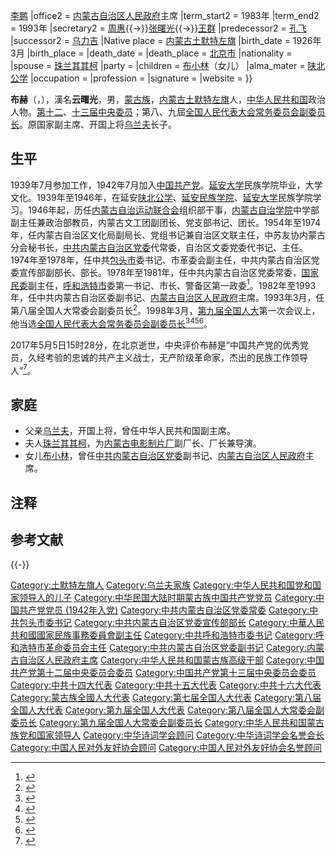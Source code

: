 {{Infobox Officeholder
|name              = 布赫
|original_name     = 
|honorific-suffix  = 
|image             = 
|imagesize         = 
|smallimage        = 
|caption           = 
|term              = [[第八届全国人民代表大会|第八届全国人民代表大会]]<br>[[第九届全国人民代表大会|第九届全国人民代表大会]]
|office            = [[file:National_Emblem_of_the_People's_Republic_of_China.svg|20px]] [[全国人大常委会副委员长|全国人大常委会副委员长]]
|term_start        = 1993年3月
|term_end          = 2003年3月
|chief             = [[乔石|乔石]]{{→}}[[李鹏|李鹏]]
|office2            = {{flagicon|中国}}[[内蒙古自治区人民政府|内蒙古自治区人民政府]]主席
|term_start2        = 1983年
|term_end2          = 1993年
|secretary2        = [[周惠_(灌南)|周惠]]{{→}}[[张曙光_(省长)|张曙光]]{{→}}[[王群_(1926年9月)|王群]]
|predecessor2       = [[孔飞|孔飞]]
|successor2         = [[乌力吉|乌力吉]]
|Native place      = [[内蒙古|内蒙古]][[土默特左旗|土默特左旗]]
|birth_date        =  1926年3月
|birth_place       =  
|death_date        = {{death date and age|2017|5|5|1926|3}}
|death_place       = {{CHN}}[[北京市|北京市]]
|nationality       = 
|spouse            = [[珠兰其其柯|珠兰其其柯]]
|party             = {{CPC}}
|children          = [[布小林|布小林]]（女儿）
|alma_mater        = [[陕北公学|陕北公学]]
|occupation        = 
|profession        =  
|signature         = 
|website           = 
}}

'''布赫'''（{{mong|m=ᠪᠥᠭᠡ|k=Бөг}}{{NoteTag|1=通常汉译为“布和”，意为结实}}，{{bd|1926年|3月|2017年|5月5日|catIdx=B}}），漢名'''云曙光'''，男，[[蒙古族|蒙古族]]，[[内蒙古|内蒙古]][[土默特左旗|土默特左旗]]人，[[中华人民共和国|中华人民共和国]]政治人物。[[中国共产党第十二届中央委员会委员列表|第十二]]、[[中国共产党第十三届中央委员会委员列表|十三届中央委员]]；第八、九屆[[全国人民代表大会常务委员会副委员长|全国人民代表大会常务委员会副委员长]]。原国家副主席、开国上将[[乌兰夫|乌兰夫]]长子。

== 生平 ==
1939年7月参加工作，1942年7月加入[[中国共产党|中国共产党]]。[[延安大学|延安大学]]民族学院毕业，大学文化。1939年至1946年，在延安[[陕北公学|陕北公学]]、[[延安民族学院|延安民族学院]]、[[延安大学|延安大学]]民族学院学习。1946年起，历任[[内蒙古自治运动联合会|内蒙古自治运动联合会]]组织部干事，[[内蒙古自治学院|内蒙古自治学院]]中学部副主任兼政治部教员，内蒙古文工团副团长、党支部书记、团长。1954年至1974年，任内蒙古自治区文化局副局长、党组书记兼自治区文联主任，中苏友协内蒙古分会秘书长，[[中共内蒙古自治区党委|中共内蒙古自治区党委]]代常委，自治区文委党委代书记、主任。1974年至1978年，任中共[[包头市|包头市]]委书记、市革委会副主任，中共内蒙古自治区党委宣传部副部长、部长。1978年至1981年，任中共内蒙古自治区党委常委，[[国家民委|国家民委]]副主任，[[呼和浩特市|呼和浩特市]]委第一书记、市长、警备区第一政委<ref>{{Cite web|url=http://cpc.people.com.cn/n1/2017/0511/c87393-29269613.html|title=布赫同志生平|accessdate=2017-05-29|work=人民网|archive-date=2017-06-27|archive-url=https://web.archive.org/web/20170627115111/http://cpc.people.com.cn/n1/2017/0511/c87393-29269613.html|dead-url=no}}</ref>。1982年至1993年，任中共内蒙古自治区委副书记、[[内蒙古自治区人民政府|内蒙古自治区人民政府]]主席。1993年3月，任第八届全国人大常委会副委员长<ref>{{Cite web|url=http://cpc.people.com.cn/n1/2017/0512/c87393-29269898.html|title=布赫同志遗体在京火化|accessdate=2017-05-29|work=人民网|archive-date=2017-05-15|archive-url=https://web.archive.org/web/20170515142224/http://cpc.people.com.cn/n1/2017/0512/c87393-29269898.html|dead-url=no}}</ref>。1998年3月，[[第九届全国人民代表大会|第九届全国人大]]第一次会议上，他当选[[全国人民代表大会常务委员会副委员长|全国人民代表大会常务委员会副委员长]]<ref>{{Cite book|title=新中国50年 中|last=韩泰华主编|publisher=北京：[[红旗出版社|红旗出版社]]|year=1999.11|isbn=7-5051-0423-3|pages=897}}</ref><ref>{{Cite book|title=第九届全国人民代表大会及其常务委员会会议大事记 1998．3-2003．2|last=全国人大常委会办公厅秘书一局编|publisher=北京：[[中国民主法制出版社|中国民主法制出版社]]|year=2004.01|isbn=7-80078-793-1|pages=405}}</ref><ref>{{Cite book|title=中华人民共和国年鉴 1998 总第18期|last=中华人民共和国年鉴编辑部编辑|publisher=[[中国年鉴社|中国年鉴社]]|year=1999.01|isbn=7-80056-903-9|pages=41}}</ref><ref>{{Cite book|title=中华人民共和国通鉴|last=龙德，蔡翔主编|publisher=沈阳：[[辽宁人民出版社|辽宁人民出版社]]|year=2000.12|isbn=7-205-04473-1|pages=1832}}</ref>。

2017年5月5日15时28分，在北京逝世，中央评价布赫是“中国共产党的优秀党员，久经考验的忠诚的共产主义战士，无产阶级革命家，杰出的民族工作领导人”<ref>{{cite web|url=http://news.xinhuanet.com/politics/2017-05/05/c_1120926808.htm|title=布赫同志逝世|publisher=新华社|date=2017-05-05|accessdate=2017-05-05|archive-date=2018-01-03|archive-url=https://web.archive.org/web/20180103203120/http://news.xinhuanet.com/politics/2017-05/05/c_1120926808.htm|dead-url=no}}</ref>。

== 家庭 ==
* 父亲[[乌兰夫|乌兰夫]]，开国上将，曾任中华人民共和国副主席。
* 夫人[[珠兰其其柯|珠兰其其柯]]，为[[内蒙古电影制片厂|内蒙古电影制片厂]]副厂长、厂长兼导演。
* 女儿[[布小林|布小林]]，曾任[[中共内蒙古自治区党委|中共内蒙古自治区党委]]副书记、[[内蒙古自治区人民政府|内蒙古自治区人民政府]]主席。

== 注释 ==
{{NoteFoot}}

== 参考文献 ==
{{Reflist|30em}}

{{-}}
{{start box}}
{{s-gov|prc}}
{{s-before|[[孔飞|孔飞]]}}
{{s-title|[[內蒙古自治区人民政府|內蒙古自治区人民政府]]主席|1983年－1993年}}
{{s-after|[[乌力吉|乌力吉]]}}
{{end box}}

{{乌兰夫家系}}
{{中华人民共和国内蒙古自治区正职领导人|nocat}}
{{内蒙古行政长官}}
{{呼和浩特市市长}}
{{先辈曾任党和国家领导人的中华人民共和国高级干部|1}}
{{蒙古族高级干部}}
{{Navboxes 
| title  = 布赫在[[中国人民对外友好协会|中国人民对外友好协会]]的职务
| list1  =
{{中国人民对外友好协会第七届全国理事会}}
{{中国人民对外友好协会第八届全国理事会}}
{{中国人民对外友好协会第九届全国理事会}}
{{中国人民对外友好协会第十届全国理事会}}
}}
{{Navboxes 
| title  = 布赫在[[中国文学艺术界联合会|中国文学艺术界联合会]]的职务
| list1  =
{{中国文学艺术界联合会第三届全国委员会}}
}}
{{Navboxes
| title  = 布赫在[[中华诗词学会|中华诗词学会]]的职务
| list1  =
{{中华诗词学会第一届理事会}}
{{中华诗词学会第二届理事会}}
{{中华诗词学会第三届理事会}}
{{中华诗词学会第四届理事会}}
}}

{{Authority control}}
{{DEFAULTSORT:B}}
[[Category:土默特左旗人|Category:土默特左旗人]]
[[Category:乌兰夫家族|Category:乌兰夫家族]]
[[Category:中华人民共和国党和国家领导人的儿子|Category:中华人民共和国党和国家领导人的儿子]]
[[Category:中华民国大陆时期蒙古族中国共产党党员|Category:中华民国大陆时期蒙古族中国共产党党员]]
[[Category:中国共产党党员_(1942年入党)|Category:中国共产党党员 (1942年入党)]]
[[Category:中共内蒙古自治区党委常委|Category:中共内蒙古自治区党委常委]]
[[Category:中共包头市委书记|Category:中共包头市委书记]]
[[Category:中共内蒙古自治区党委宣传部部长|Category:中共内蒙古自治区党委宣传部部长]]
[[Category:中華人民共和國國家民族事務委員會副主任|Category:中華人民共和國國家民族事務委員會副主任]]
[[Category:中共呼和浩特市委书记|Category:中共呼和浩特市委书记]]
[[Category:呼和浩特市革命委员会主任|Category:呼和浩特市革命委员会主任]]
[[Category:中共内蒙古自治区党委副书记|Category:中共内蒙古自治区党委副书记]]
[[Category:内蒙古自治区人民政府主席|Category:内蒙古自治区人民政府主席]]
[[Category:中华人民共和国蒙古族高级干部|Category:中华人民共和国蒙古族高级干部]]
[[Category:中国共产党第十二届中央委员会委员|Category:中国共产党第十二届中央委员会委员]]
[[Category:中国共产党第十三届中央委员会委员|Category:中国共产党第十三届中央委员会委员]]
[[Category:中共十四大代表|Category:中共十四大代表]]
[[Category:中共十五大代表|Category:中共十五大代表]]
[[Category:中共十六大代表|Category:中共十六大代表]]
[[Category:蒙古族全國人大代表|Category:蒙古族全國人大代表]]
[[Category:第七届全国人大代表|Category:第七届全国人大代表]]
[[Category:第八届全国人大代表|Category:第八届全国人大代表]]
[[Category:第九届全国人大代表|Category:第九届全国人大代表]]
[[Category:第八届全国人大常委会副委员长|Category:第八届全国人大常委会副委员长]]
[[Category:第九届全国人大常委会副委员长|Category:第九届全国人大常委会副委员长]]
[[Category:中华人民共和国蒙古族党和国家领导人|Category:中华人民共和国蒙古族党和国家领导人]]
[[Category:中华诗词学会顾问|Category:中华诗词学会顾问]]
[[Category:中华诗词学会名誉会长|Category:中华诗词学会名誉会长]]
[[Category:中国人民对外友好协会顾问|Category:中国人民对外友好协会顾问]]
[[Category:中国人民对外友好协会名誉顾问|Category:中国人民对外友好协会名誉顾问]]